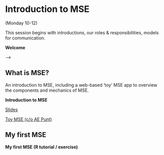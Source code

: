 # Introduction to MSE {#intro}

(Monday 10-12)

This session begins with introductions, our roles & responsibilities, models for communication.  

::: {.slide-deck}
**Welcome**

::: {.slides}
<!-- <!-- [Slides](https://docs.google.com/presentation/d/140ghe7ub5dq_yNyrS0wyfwE7tHb2v19nflBKSLUwq4Y/edit?usp=sharing) --> -->
:::
:::

## What is MSE?

An introduction to MSE, including a web-based 'toy' MSE app to overview the components and mechanics of MSE.  

::: {.slide-deck}
**Introduction to MSE**

::: {.slides}
[Slides](https://docs.google.com/presentation/d/1UFPdiKoZupxStMVKKUREjrF-o8XmGXNtIUvnweYE0sQ/edit?usp=sharing)
:::

::: {.source}
[Toy MSE (c/o AE Punt)](https://puntapps.shinyapps.io/tunamse/)
:::
:::

## My first MSE {#first-mse}

::: {.application-exercise} 
**My first MSE (R tutorial / exercise)**
:::
<!-- The best way to interact with the tutorial is through [RStudio](https://github.com/gavinfay/cinar-mse/issues/2) or [RStudio Cloud](https://github.com/gavinfay/cinar-mse/issues/1). -->


<!-- ::: {.source} -->
<!-- <!-- [R Markdown](https://github.com/gavinfay/asmfc-mse/tree/main/materials/exercises/day-01/my-first-mse.Rmd) --> 
<!-- ::: -->

<!-- ::: {.tutorial} -->
<!-- <!-- [knitted pdf](https://github.com/gavinfay/asmfc-mse/tree/main/materials/exercises/day-01/my-first-mse.pdf) --> 
<!-- ::: -->
